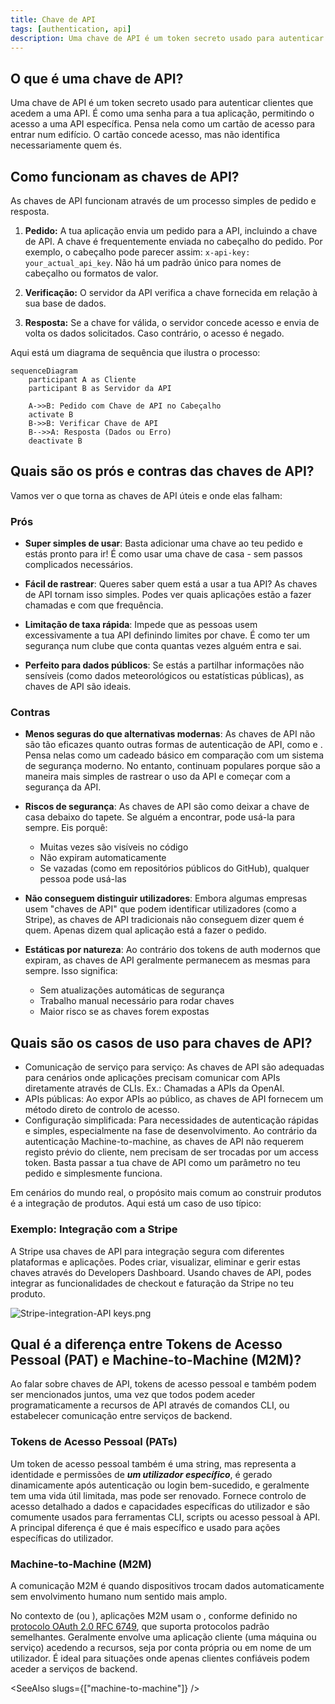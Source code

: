 ```yaml
---
title: Chave de API
tags: [authentication, api]
description: Uma chave de API é um token secreto usado para autenticar clientes que acedem a uma API. Verifica a identidade e controla o acesso a recursos específicos, sendo comumente usada em comunicações de servidor para servidor ou acesso a dados públicos.
---
```


## O que é uma chave de API?

Uma chave de API é um token secreto usado para autenticar clientes que acedem a uma API. É como uma senha para a tua aplicação, permitindo o acesso a uma API específica. Pensa nela como um cartão de acesso para entrar num edifício. O cartão concede acesso, mas não identifica necessariamente quem és.

## Como funcionam as chaves de API?

As chaves de API funcionam através de um processo simples de pedido e resposta.

1. **Pedido:** A tua aplicação envia um pedido para a API, incluindo a chave de API. A chave é frequentemente enviada no cabeçalho do pedido. Por exemplo, o cabeçalho pode parecer assim: `x-api-key: your_actual_api_key`. Não há um padrão único para nomes de cabeçalho ou formatos de valor.

2. **Verificação:** O servidor da API verifica a chave fornecida em relação à sua base de dados.

3. **Resposta:** Se a chave for válida, o servidor concede acesso e envia de volta os dados solicitados. Caso contrário, o acesso é negado.

Aqui está um diagrama de sequência que ilustra o processo:

```mermaid
sequenceDiagram
    participant A as Cliente
    participant B as Servidor da API

    A->>B: Pedido com Chave de API no Cabeçalho
    activate B
    B->>B: Verificar Chave de API
    B-->>A: Resposta (Dados ou Erro)
    deactivate B
```

## Quais são os prós e contras das chaves de API?

Vamos ver o que torna as chaves de API úteis e onde elas falham:

### Prós

- **Super simples de usar**: Basta adicionar uma chave ao teu pedido e estás pronto para ir! É como usar uma chave de casa - sem passos complicados necessários.

- **Fácil de rastrear**: Queres saber quem está a usar a tua API? As chaves de API tornam isso simples. Podes ver quais aplicações estão a fazer chamadas e com que frequência.

- **Limitação de taxa rápida**: Impede que as pessoas usem excessivamente a tua API definindo limites por chave. É como ter um segurança num clube que conta quantas vezes alguém entra e sai.

- **Perfeito para dados públicos**: Se estás a partilhar informações não sensíveis (como dados meteorológicos ou estatísticas públicas), as chaves de API são ideais.

### Contras

- **Menos seguras do que alternativas modernas**: As chaves de API não são tão eficazes quanto outras formas de autenticação de API, como <Ref slug="oauth-2.0" /> e <Ref slug="jwt" />. Pensa nelas como um cadeado básico em comparação com um sistema de segurança moderno. No entanto, continuam populares porque são a maneira mais simples de rastrear o uso da API e começar com a segurança da API.

- **Riscos de segurança**: As chaves de API são como deixar a chave de casa debaixo do tapete. Se alguém a encontrar, pode usá-la para sempre. Eis porquê:
  - Muitas vezes são visíveis no código
  - Não expiram automaticamente
  - Se vazadas (como em repositórios públicos do GitHub), qualquer pessoa pode usá-las

- **Não conseguem distinguir utilizadores**: Embora algumas empresas usem "chaves de API" que podem identificar utilizadores (como a Stripe), as chaves de API tradicionais não conseguem dizer quem é quem. Apenas dizem qual aplicação está a fazer o pedido.

- **Estáticas por natureza**: Ao contrário dos tokens de auth modernos que expiram, as chaves de API geralmente permanecem as mesmas para sempre. Isso significa:
  - Sem atualizações automáticas de segurança
  - Trabalho manual necessário para rodar chaves
  - Maior risco se as chaves forem expostas

## Quais são os casos de uso para chaves de API?

- Comunicação de serviço para serviço: As chaves de API são adequadas para cenários onde aplicações precisam comunicar com APIs diretamente através de CLIs. Ex.: Chamadas a APIs da OpenAI.
- APIs públicas: Ao expor APIs ao público, as chaves de API fornecem um método direto de controlo de acesso.
- Configuração simplificada: Para necessidades de autenticação rápidas e simples, especialmente na fase de desenvolvimento. Ao contrário da autenticação Machine-to-machine, as chaves de API não requerem registo prévio do cliente, nem precisam de ser trocadas por um access token. Basta passar a tua chave de API como um parâmetro no teu pedido e simplesmente funciona.

Em cenários do mundo real, o propósito mais comum ao construir produtos é a integração de produtos. Aqui está um caso de uso típico:

### Exemplo: Integração com a Stripe

A Stripe usa chaves de API para integração segura com diferentes plataformas e aplicações. Podes criar, visualizar, eliminar e gerir estas chaves através do Developers Dashboard. Usando chaves de API, podes integrar as funcionalidades de checkout e faturação da Stripe no teu produto.

![Stripe-integration-API keys.png](https://uploads.strapi.logto.io/Stripe_integration_API_keys_cb6a2bc679.png)

## Qual é a diferença entre Tokens de Acesso Pessoal (PAT) e Machine-to-Machine (M2M)?

Ao falar sobre chaves de API, tokens de acesso pessoal e <Ref slug="machine-to-machine" /> também podem ser mencionados juntos, uma vez que todos podem aceder programaticamente a recursos de API através de comandos CLI, ou estabelecer comunicação entre serviços de backend.

### Tokens de Acesso Pessoal (PATs)

Um token de acesso pessoal também é uma string, mas representa a identidade e permissões de ***um utilizador específico***, é gerado dinamicamente após autenticação ou login bem-sucedido, e geralmente tem uma vida útil limitada, mas pode ser renovado. Fornece controlo de acesso detalhado a dados e capacidades específicas do utilizador e são comumente usados para ferramentas CLI, scripts ou acesso pessoal à API. A principal diferença é que é mais específico e usado para ações específicas do utilizador.

### Machine-to-Machine (M2M)

A comunicação M2M é quando dispositivos trocam dados automaticamente sem envolvimento humano num sentido mais amplo.

No contexto de <Ref slug="openid-connect" /> (ou <Ref slug="oauth-2.0" />), aplicações M2M usam o <Ref slug="client-credentials-flow" />, conforme definido no [protocolo OAuth 2.0 RFC 6749](https://datatracker.ietf.org/doc/html/rfc6749), que suporta protocolos padrão semelhantes. Geralmente envolve uma aplicação cliente (uma máquina ou serviço) acedendo a recursos, seja por conta própria ou em nome de um utilizador. É ideal para situações onde apenas clientes confiáveis podem aceder a serviços de backend.

<SeeAlso slugs={["machine-to-machine"]} />